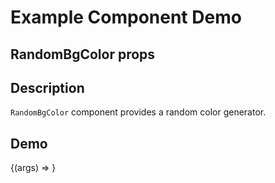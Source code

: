 
<Meta title="Example/RandomBgColor" component={RandomBgColor} />

# Example Component Demo

## RandomBgColor props
<Props of={RandomBgColor} />

## Description

`RandomBgColor` component provides a random color generator.

## Demo

<Canvas>
  <Story name="Example RandomBgColor">
    {(args) => <RandomBgColor {...args} />}
  </Story>
</Canvas>